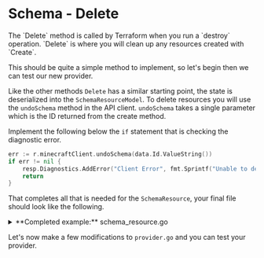 # Schema - Delete

<Intro>
The `Delete` method is called by Terraform when you run a `destroy` operation.
`Delete` is where you will clean up any resources created with `Create`. 
</Intro>

This should be quite a simple method to implement, so let's begin then we can
test our new provider.

Like the other methods `Delete` has a similar starting point, the state
is deserialized into the `SchemaResourceModel`. To delete resources
you will use the `undoSchema` method in the API client. `undoSchema` takes 
a single parameter which is the ID returned from the create method.

Implement the following below the `if` statement that is checking the diagnostic
error.

```go
err := r.minecraftClient.undoSchema(data.Id.ValueString())
if err != nil {
	resp.Diagnostics.AddError("Client Error", fmt.Sprintf("Unable to delete schema, got error: %s", err))
	return
}
```

That completes all that is needed for the `SchemaResource`, your final file
should look like the following.

<details>
  <summary>**Completed example:** schema_resource.go</summary>

```go
// Copyright (c) HashiCorp, Inc.
// SPDX-License-Identifier: MPL-2.0

package provider

import (
	"context"
	"crypto/sha256"
	"encoding/base64"
	"fmt"
	"io"
	"os"

	"github.com/hashicorp/terraform-plugin-framework/path"
	"github.com/hashicorp/terraform-plugin-framework/resource"
	"github.com/hashicorp/terraform-plugin-framework/resource/schema"
	"github.com/hashicorp/terraform-plugin-framework/resource/schema/numberplanmodifier"
	"github.com/hashicorp/terraform-plugin-framework/resource/schema/planmodifier"
	"github.com/hashicorp/terraform-plugin-framework/resource/schema/stringplanmodifier"
	"github.com/hashicorp/terraform-plugin-framework/types"
	"github.com/hashicorp/terraform-plugin-log/tflog"
)

// Ensure provider defined types fully satisfy framework interfaces.
var _ resource.Resource = &SchemaResource{}
var _ resource.ResourceWithImportState = &SchemaResource{}

func NewSchemaResource() resource.Resource {
	return &SchemaResource{}
}

// SchemaResource defines the resource implementation.
type SchemaResource struct {
	minecraftClient *client
}

// SchemaResourceModel describes the resource data model.
type SchemaResourceModel struct {
	X          types.Number `tfsdk:"x"`
	Y          types.Number `tfsdk:"y"`
	Z          types.Number `tfsdk:"z"`
	Rotation   types.Number `tfsdk:"rotation"`
	Schema     types.String `tfsdk:"schema"`
	SchemaHash types.String `tfsdk:"schema_hash"`
	Id         types.String `tfsdk:"id"`
}

func (r *SchemaResource) Metadata(ctx context.Context, req resource.MetadataRequest, resp *resource.MetadataResponse) {
	resp.TypeName = req.ProviderTypeName + "_schema"
}

func (r *SchemaResource) Schema(ctx context.Context, req resource.SchemaRequest, resp *resource.SchemaResponse) {
	resp.Schema = schema.Schema{
		// This description is used by the documentation generator and the language server.
		MarkdownDescription: "Example resource",

		Attributes: map[string]schema.Attribute{
			"x": schema.NumberAttribute{
				MarkdownDescription: "Example configurable attribute",
				Required:            true,
				PlanModifiers: []planmodifier.Number{
					numberplanmodifier.RequiresReplace(),
				},
			},
			"y": schema.NumberAttribute{
				MarkdownDescription: "Example configurable attribute",
				Required:            true,
				PlanModifiers: []planmodifier.Number{
					numberplanmodifier.RequiresReplace(),
				},
			},
			"z": schema.NumberAttribute{
				MarkdownDescription: "Example configurable attribute",
				Required:            true,
				PlanModifiers: []planmodifier.Number{
					numberplanmodifier.RequiresReplace(),
				},
			},
			"rotation": schema.NumberAttribute{
				MarkdownDescription: "Example configurable attribute",
				Required:            true,
				PlanModifiers: []planmodifier.Number{
					numberplanmodifier.RequiresReplace(),
				},
			},
			"schema": schema.StringAttribute{
				MarkdownDescription: "Example configurable attribute",
				Required:            true,
				PlanModifiers: []planmodifier.String{
					stringplanmodifier.RequiresReplace(),
				},
			},
      "schema_hash": schema.StringAttribute{
        Computed:            true,
        MarkdownDescription: "Example configurable attribute",
        PlanModifiers: []planmodifier.String{
          stringplanmodifier.RequiresReplace(),
        },
      },
			"id": schema.StringAttribute{
				Computed:            true,
				MarkdownDescription: "Example identifier",
				PlanModifiers: []planmodifier.String{
					stringplanmodifier.UseStateForUnknown(),
				},
			},
		},
	}
}

func (r *SchemaResource) Configure(ctx context.Context, req resource.ConfigureRequest, resp *resource.ConfigureResponse) {
	// Prevent panic if the provider has not been configured.
	if req.ProviderData == nil {
		return
	}

	client, ok := req.ProviderData.(*client)

	if !ok {
		resp.Diagnostics.AddError(
			"Unexpected Resource Configure Type",
			fmt.Sprintf("Expected *http.Client, got: %T. Please report this issue to the provider developers.", req.ProviderData),
		)

		return
	}

	r.minecraftClient = client
}

func (r *SchemaResource) Create(ctx context.Context, req resource.CreateRequest, resp *resource.CreateResponse) {
	var data SchemaResourceModel

	// Read Terraform plan data into the model
	resp.Diagnostics.Append(req.Plan.Get(ctx, &data)...)

	if resp.Diagnostics.HasError() {
		return
	}

	x, _ := data.X.ValueBigFloat().Int64()
	y, _ := data.Y.ValueBigFloat().Int64()
	z, _ := data.Z.ValueBigFloat().Int64()
	rotation, _ := data.Rotation.ValueBigFloat().Int64()

	sr := schemaRequest{
		X:        int(x),
		Y:        int(y),
		Z:        int(z),
		Rotation: int(rotation),
		Schema:   data.Schema.ValueString(),
	}

	id, err := r.minecraftClient.createSchema(sr)
	if err != nil {
		resp.Diagnostics.AddError("Client Error", fmt.Sprintf("Unable to create example, got error: %s", err))
		return
	}

	// If applicable, this is a great opportunity to initialize any necessary
	// provider client data and make a call using it.
	// httpResp, err := r.client.Do(httpReq)
	// if err != nil {
	//     resp.Diagnostics.AddError("Client Error", fmt.Sprintf("Unable to create example, got error: %s", err))
	//     return
	// }

	// For the purposes of this example code, hardcoding a response value to
	// save into the Terraform state.
	data.Id = types.StringValue(id)

	hash, err := calculateHashFromFile(data.Schema.ValueString())
	if err != nil {
		resp.Diagnostics.AddError("unable to generate hash for schema", err.Error())
	}

	data.SchemaHash = types.StringValue(hash)

	// Write logs using the tflog package
	// Documentation: https://terraform.io/plugin/log
	tflog.Trace(ctx, "created a resource")

	// Save data into Terraform state
	resp.Diagnostics.Append(resp.State.Set(ctx, &data)...)
}

func (r *SchemaResource) Read(ctx context.Context, req resource.ReadRequest, resp *resource.ReadResponse) {
	var data SchemaResourceModel

	// Read Terraform prior state data into the model
	resp.Diagnostics.Append(req.State.Get(ctx, &data)...)

	if resp.Diagnostics.HasError() {
		return
	}

	if data.Id.IsNull() {
		return
	}

	_, err := r.minecraftClient.getSchemaDetails(data.Id.ValueString())
	if err != nil {
		resp.Diagnostics.AddError("Client Error", fmt.Sprintf("Unable to read schema, got error: %s", err))
		return
	}

	// If applicable, this is a great opportunity to initialize any necessary
	// provider client data and make a call using it.
	// httpResp, err := r.client.Do(httpReq)
	// if err != nil {
	//     resp.Diagnostics.AddError("Client Error", fmt.Sprintf("Unable to read example, got error: %s", err))
	//     return
	// }

	// Save updated data into Terraform state
	resp.Diagnostics.Append(resp.State.Set(ctx, &data)...)
}

func (r *SchemaResource) Update(ctx context.Context, req resource.UpdateRequest, resp *resource.UpdateResponse) {
	var data SchemaResourceModel

	// Read Terraform plan data into the model
	resp.Diagnostics.Append(req.Plan.Get(ctx, &data)...)

	if resp.Diagnostics.HasError() {
		return
	}

	// If applicable, this is a great opportunity to initialize any necessary
	// provider client data and make a call using it.
	// httpResp, err := r.client.Do(httpReq)
	// if err != nil {
	//     resp.Diagnostics.AddError("Client Error", fmt.Sprintf("Unable to update example, got error: %s", err))
	//     return
	// }

	// Save updated data into Terraform state
	resp.Diagnostics.Append(resp.State.Set(ctx, &data)...)
}

func (r *SchemaResource) Delete(ctx context.Context, req resource.DeleteRequest, resp *resource.DeleteResponse) {
	var data SchemaResourceModel

	// Read Terraform prior state data into the model
	resp.Diagnostics.Append(req.State.Get(ctx, &data)...)

	if resp.Diagnostics.HasError() {
		return
	}

	// If applicable, this is a great opportunity to initialize any necessary
	// provider client data and make a call using it.
	// httpResp, err := r.client.Do(httpReq)
	// if err != nil {
	//     resp.Diagnostics.AddError("Client Error", fmt.Sprintf("Unable to delete example, got error: %s", err))
	//     return
	// }
}

func (r *SchemaResource) ImportState(ctx context.Context, req resource.ImportStateRequest, resp *resource.ImportStateResponse) {
	resource.ImportStatePassthroughID(ctx, path.Root("id"), req, resp)
}

type schemaPlanModifier struct{}

func (s *schemaPlanModifier) Description(ctx context.Context) string {
	return "checks if the file represented by schema has changed"
}

func (s *schemaPlanModifier) MarkdownDescription(ctx context.Context) string {
	return s.Description(ctx)
}

func (s *schemaPlanModifier) PlanModifyString(ctx context.Context, req planmodifier.StringRequest, resp planmodifier.StringResponse) {
	// generate a hash from the file
	attrPath := path.Empty().AtName("schema")
	schema := ""
	req.Plan.GetAttribute(ctx, attrPath, &schema)

	attrPath = path.Empty().AtName("schema_hash")
	schemaHash := ""
	req.Plan.GetAttribute(ctx, attrPath, &schemaHash)

	// if empty probably first apply
	if schemaHash == "" {
		return
	}

	// caclculate and compare the hash
	newHash, _ := calculateHashFromFile(schema)
	if newHash != schemaHash {
		// set the new value and set the requires replace, Terraform will force the resource to be re-created
		resp.PlanValue = types.StringValue(newHash)
		resp.RequiresReplace = true
		resp.Diagnostics.AddWarning(
			"Schema File Changed",
			fmt.Sprintf("The file %s has changed from when the resource was originally created, this forces the destruction of the resource. Old file hash: %s, New file hash: %s", schema, schemaHash, newHash),
		)
	}
}

func calculateHashFromFile(path string) (string, error) {
	// generate a hash of the file so that we can track changes
	f, err := os.Open(path)
	if err != nil {
		return "", fmt.Errorf("Unable to generate hash for schema file: %s", err)
	}
	defer f.Close()

	h := sha256.New()
	if _, err := io.Copy(h, f); err != nil {
		return "", fmt.Errorf("Unable to generate hash for schema file: %s", err)
	}

	return base64.StdEncoding.EncodeToString(h.Sum(nil)), nil
}
```
</details>

Let's now make a few modifications to `provider.go` and you can test your provider.